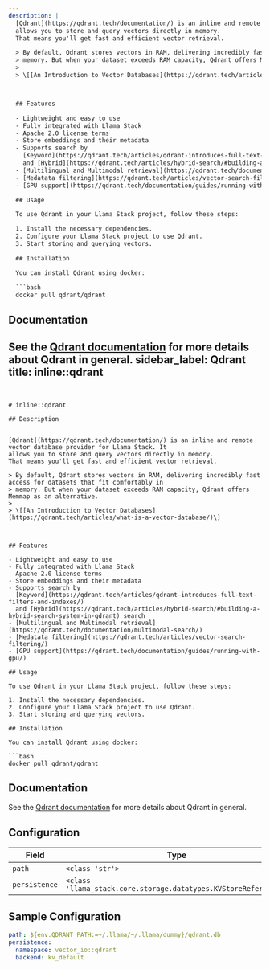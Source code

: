 ```yaml
---
description: |
  [Qdrant](https://qdrant.tech/documentation/) is an inline and remote vector database provider for Llama Stack. It
  allows you to store and query vectors directly in memory.
  That means you'll get fast and efficient vector retrieval.

  > By default, Qdrant stores vectors in RAM, delivering incredibly fast access for datasets that fit comfortably in
  > memory. But when your dataset exceeds RAM capacity, Qdrant offers Memmap as an alternative.
  >
  > \[[An Introduction to Vector Databases](https://qdrant.tech/articles/what-is-a-vector-database/)\]



  ## Features

  - Lightweight and easy to use
  - Fully integrated with Llama Stack
  - Apache 2.0 license terms
  - Store embeddings and their metadata
  - Supports search by
    [Keyword](https://qdrant.tech/articles/qdrant-introduces-full-text-filters-and-indexes/)
    and [Hybrid](https://qdrant.tech/articles/hybrid-search/#building-a-hybrid-search-system-in-qdrant) search
  - [Multilingual and Multimodal retrieval](https://qdrant.tech/documentation/multimodal-search/)
  - [Medatata filtering](https://qdrant.tech/articles/vector-search-filtering/)
  - [GPU support](https://qdrant.tech/documentation/guides/running-with-gpu/)

  ## Usage

  To use Qdrant in your Llama Stack project, follow these steps:

  1. Install the necessary dependencies.
  2. Configure your Llama Stack project to use Qdrant.
  3. Start storing and querying vectors.

  ## Installation

  You can install Qdrant using docker:

  ```bash
  docker pull qdrant/qdrant
  ```
  ## Documentation
  See the [Qdrant documentation](https://qdrant.tech/documentation/) for more details about Qdrant in general.
sidebar_label: Qdrant
title: inline::qdrant
---
```


# inline::qdrant

## Description


[Qdrant](https://qdrant.tech/documentation/) is an inline and remote vector database provider for Llama Stack. It
allows you to store and query vectors directly in memory.
That means you'll get fast and efficient vector retrieval.

> By default, Qdrant stores vectors in RAM, delivering incredibly fast access for datasets that fit comfortably in
> memory. But when your dataset exceeds RAM capacity, Qdrant offers Memmap as an alternative.
>
> \[[An Introduction to Vector Databases](https://qdrant.tech/articles/what-is-a-vector-database/)\]



## Features

- Lightweight and easy to use
- Fully integrated with Llama Stack
- Apache 2.0 license terms
- Store embeddings and their metadata
- Supports search by
  [Keyword](https://qdrant.tech/articles/qdrant-introduces-full-text-filters-and-indexes/)
  and [Hybrid](https://qdrant.tech/articles/hybrid-search/#building-a-hybrid-search-system-in-qdrant) search
- [Multilingual and Multimodal retrieval](https://qdrant.tech/documentation/multimodal-search/)
- [Medatata filtering](https://qdrant.tech/articles/vector-search-filtering/)
- [GPU support](https://qdrant.tech/documentation/guides/running-with-gpu/)

## Usage

To use Qdrant in your Llama Stack project, follow these steps:

1. Install the necessary dependencies.
2. Configure your Llama Stack project to use Qdrant.
3. Start storing and querying vectors.

## Installation

You can install Qdrant using docker:

```bash
docker pull qdrant/qdrant
```
## Documentation
See the [Qdrant documentation](https://qdrant.tech/documentation/) for more details about Qdrant in general.


## Configuration

| Field | Type | Required | Default | Description |
|-------|------|----------|---------|-------------|
| `path` | `<class 'str'>` | No |  |  |
| `persistence` | `<class 'llama_stack.core.storage.datatypes.KVStoreReference'>` | No |  |  |

## Sample Configuration

```yaml
path: ${env.QDRANT_PATH:=~/.llama/~/.llama/dummy}/qdrant.db
persistence:
  namespace: vector_io::qdrant
  backend: kv_default
```
